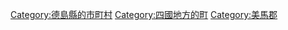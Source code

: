 {{Commonscat|Tsurugi, Tokushima}}
{{Catmore}}

{{DEFAULTSORT:Tsurugi}}
[[Category:德島縣的市町村|Category:德島縣的市町村]]
[[Category:四國地方的町|Category:四國地方的町]]
[[Category:美馬郡|Category:美馬郡]]
